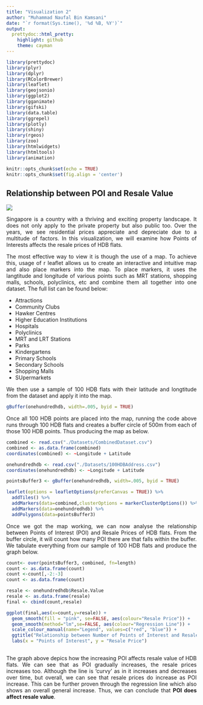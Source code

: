 ```yaml
---
title: "Visualization 2"
author: "Muhammad Naufal Bin Kamsani"
date: "`r format(Sys.time(), '%d %B, %Y')`"
output:
  prettydoc::html_pretty:
    highlight: github
    theme: cayman
---
```


```r
library(prettydoc)
library(plyr)
library(dplyr)
library(RColorBrewer)
library(leaflet)
library(geojsonio)
library(ggplot2)
library(gganimate)
library(gifski)
library(data.table)
library(ggrepel)
library(plotly)
library(shiny)
library(rgeos)
library(zoo)
library(htmlwidgets)
library(htmltools)
library(animation)
```


```r
knitr::opts_chunk$set(echo = TRUE)
knitr::opts_chunk$set(fig.align = 'center')
```

 

## Relationship between POI and Resale Value

<style>
body {
text-align: justify}
</style>

<style>
.html-widget {
    margin: auto;
}
</style>

![](Images/079e2e-PLA-COMMONWEALTH-MRT-STATION-01-BT.jpg)

Singapore is a country with a thriving and exciting property landscape. It does not only apply to the private property but also public too. Over the years, we see residential prices appreciate and depreciate due to a multitude of factors. In this visualization, we will examine how Points of Interests affects the resale prices of HDB flats.

The most effective way to view it is though the use of a map. To achieve this, usage of r leaflet allows us to create an interactive and intuitive map and also place markers into the map. To place markers, it uses the langtitude and longitude of various points such as MRT stations, shopping malls, schools, polyclinics, etc and combine them all together into one dataset. The full list can be found below:

* Attractions
* Community Clubs
* Hawker Centres
* Higher Education Institutions
* Hospitals
* Polyclinics
* MRT and LRT Stations
* Parks
* Kindergartens
* Primary Schools
* Secondary Schools
* Shopping Malls
* SUpermarkets

We then use a sample of 100 HDB flats with their latitude and longtitude from the dataset and apply it into the map. 

```r
gBuffer(onehundredhdb, width=.005, byid = TRUE)
```

Once all 100 HDB points are placed into the map, running the code above runs through 100 HDB  flats and creates a buffer circle of 500m from each of those 100 HDB points. Thus producing the map as below. 

```r
combined <- read.csv("./Datasets/CombinedDataset.csv")
combined <- as.data.frame(combined)
coordinates(combined) <- ~Longitude + Latitude

onehundredhdb <- read.csv("./Datasets/100HDBAddress.csv")
coordinates(onehundredhdb) <- ~Longitude + Latitude

pointsBuffer3 <- gBuffer(onehundredhdb, width=.005, byid = TRUE)
```

```r
leaflet(options = leafletOptions(preferCanvas = TRUE)) %>%
  addTiles() %>%
  addMarkers(data=combined,clusterOptions = markerClusterOptions()) %>%
  addMarkers(data=onehundredhdb) %>%
  addPolygons(data=pointsBuffer3)
```

Once we got the map working, we can now analyse the relationship between Points of Interest (POI) and Resale Prices of HDB flats. From the buffer circle, it will count how many POI there are that falls within the buffer. We tabulate everything from our sample of 100 HDB flats and produce the graph below.

```r
count<- over(pointsBuffer3, combined, fn=length)
count <- as.data.frame(count)
count <-count[,-2:-3]
count <- as.data.frame(count)

resale <- onehundredhdb$Resale.Value
resale <- as.data.frame(resale)
final <- cbind(count,resale)
```

```r
ggplot(final,aes(x=count,y=resale)) +
  geom_smooth(fill = "pink", se=FALSE, aes(colour="Resale Price")) +
  geom_smooth(method="lm",se=FALSE, aes(colour="Regression Line")) +
  scale_colour_manual(name="Legend", values=c("red", "blue")) +
  ggtitle("Relationship between Number of Points of Interest and Resale Value") +
  labs(x = "Points of Interest", y = "Resale Price") 
  
```

The graph above depics how the increasing POI affects resale value of HDB flats. We can see that as POI gradually increases, the resale prices increases too. Although the line is 'curvy' as in it increases and decreases over time, but overall, we can see that resale prices do increase as POI increase. This can be further proven through the regression line which also shows an overall general increase. Thus, we can conclude that **POI does affect resale value**.
